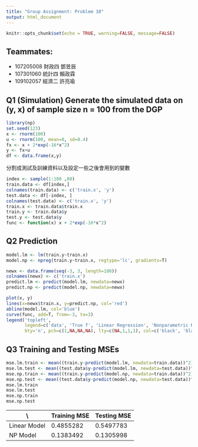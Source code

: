 ```yaml
---
title: "Group Assignment: Problem 10"
output: html_document
---
```


```r
knitr::opts_chunk$set(echo = TRUE, warning=FALSE, message=FALSE)
```
## Teammates:
- 107205008 財政四 鄧昱辰
- 107301060 統計四 賴政霖
- 109102057 經濟二 許亮瑜

## Q1 (Simulation) Generate the simulated data on (y, x) of sample size n = 100 from the DGP

```r
library(np)
set.seed(123)
x <- rnorm(100)
u <- rnorm(100, mean=0, sd=0.4)
fx <- x + 2*exp(-16*x^2)
y <- fx+u
df <- data.frame(x,y)
```
分割成測試及訓練資料以及設定一些之後會用到的變數
```r
index <- sample(1:100 ,80)
train.data <- df[index,]
colnames(train.data) <- c('train.x', 'y')
test.data <- df[-index, ]
colnames(test.data) <- c('train.x', 'y')
train.x <- train.data$train.x
train.y <- train.data$y
test.y <- test.data$y
func <- function(x) x + 2*exp(-16*x^2)
```

## Q2 Prediction
```r
model.lm <- lm(train.y~train.x)
model.np <- npreg(train.y~train.x, regtype='lc', gradients=T)

newx <- data.frame(seq(-3, 3, length=100))
colnames(newx) <- c('train.x')
predict.lm <- predict(model.lm, newdata=newx)
predict.np <- predict(model.np, newdata=newx)
```
```r
plot(x, y)
lines(x=newx$train.x, y=predict.np, col='red')
abline(model.lm, col='blue')
curve(func, add=T, from=-3, to=3)
legend('topleft', 
       legend=c('data', 'True f', 'Linear Regression', 'Nonparametric Regression'),
       bty='n', pch=c(1,NA,NA,NA), lty=c(NA,1,1,1), col=c('black', 'black', 'blue', 'red'))
```

## Q3 Training and Testing MSEs
```r
mse.lm.train <- mean((train.y-predict(model.lm, newdata=train.data))^2)
mse.lm.test <- mean((test.data$y-predict(model.lm, newdata=test.data))^2)
mse.np.train <- mean((train.y-predict(model.np, newdata=train.data))^2)
mse.np.test <- mean((test.data$y-predict(model.np, newdata=test.data))^2)
mse.lm.train
mse.lm.test
mse.np.train
mse.np.test
```

  \\|Training MSE|Testing MSE
------------|:-----------|:-------------
Linear Model|0.4855282   |0.5497783 
NP Model    |0.1383492   |0.1305998

